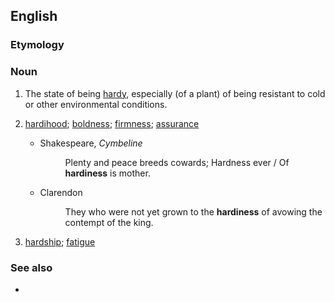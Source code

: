 ==English==

===Etymology===
{{suffix|hardy|ness|lang=en}}

===Noun===
{{wikipedia|hardiness (plants)}}
{{en-noun|~|es}}

# The state of being [[hardy]], especially (of a plant) of being resistant to cold or other environmental conditions.
# {{lb|en|obsolete}} [[hardihood]]; [[boldness]]; [[firmness]]; [[assurance]]
#* Shakespeare, ''Cymbeline''
#*: Plenty and peace breeds cowards; Hardness ever / Of '''hardiness''' is mother.
#* Clarendon
#*: They who were not yet grown to the '''hardiness''' of avowing the contempt of the king.
# {{lb|en|obsolete}} [[hardship]]; [[fatigue]]
#: {{rfquotek|Spenser}}

===See also===
* {{l|en|hardness}}
